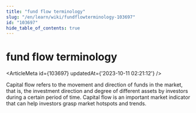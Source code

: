 ```yaml
---
title: "fund flow terminology"
slug: "/en/learn/wiki/fundflowterminology-103697"
id: "103697"
hide_table_of_contents: true
---
```



# fund flow terminology

<ArticleMeta id={103697} updatedAt={'2023-10-11 02:21:12'} />
<div className='border-solid border-b border-t-0 my-4 border-[var(--ifm-color-gray-300)]' />

Capital flow refers to the movement and direction of funds in the market, that is, the investment direction and degree of different assets by investors during a certain period of time. Capital flow is an important market indicator that can help investors grasp market hotspots and trends.
